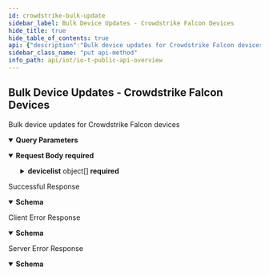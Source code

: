 ```yaml
---
id: crowdstrike-bulk-update
sidebar_label: Bulk Device Updates - Crowdstrike Falcon Devices
hide_title: true
hide_table_of_contents: true
api: {"description":"Bulk device updates for Crowdstrike Falcon devices","operationId":"crowdstrike-bulk-update","security":[{"X-Key-Id":[],"X-Access-Key":[]}],"tags":["IoT Public API"],"parameters":[{"description":"The customer ID specifies the API call","in":"query","name":"customerid","required":true,"schema":{"type":"string"}},{"description":"The tenant ID specifies the API call","in":"query","name":"tenantid","required":true,"schema":{"type":"string"}},{"description":"Source of integration","in":"query","name":"updateSource","required":true,"schema":{"type":"string"}}],"requestBody":{"required":true,"content":{"application/json":{"schema":{"type":"object","required":["devicelist"],"properties":{"devicelist":{"type":"array","description":"devices","items":{"type":"object","properties":{"deviceid":{"type":"string","description":"Required field"},"is_isolated":{"type":"string"},"operational_status":{"type":"string"},"group_name":{"type":"string"},"os_type":{"type":"string"},"os_version":{"type":"string"},"os_build":{"type":"string"},"hostname":{"type":"string"},"serial_number":{"type":"string"},"vendor":{"type":"string"}}}}}},"examples":{"payloadExample":{"summary":"An example of payload of device list for Crowdstrike Falcon","value":{"devicelist":[{"deviceid":"00:0c:29:8f:20:9a","is_isolated":"yes","operational_status":"Not Available","group_name":"Group 1","os_type":"Windows","os_version":"11.1","os_build":"Beta Build","hostname":"cntl-201-2","serial_number":"6B29FC40-CA47-1067-B31D-00DD010662DA","vendor":"Microsoft"}]}}}}}},"responses":{"200":{"description":"Successful Response","content":{"application/json":{"schema":{"type":"object","properties":{"api":{"type":"string","description":"API path"},"ver":{"type":"string","description":"API version"},"code":{"type":"string","description":"successful code(1)"},"message":{"type":"string","description":"successful message"},"updatedDeviceNum":{"type":"integer","description":"number of devices updated"}}},"examples":{"resolveSecurityAlertResponseExample":{"value":{"api":"device/bulkUpdate","ver":"v4.0","code":1,"message":"OK","updatedDeviceNum":5}}}}}},"4XX":{"description":"Client Error Response","content":{"application/json":{"schema":{"type":"object","properties":{"code":{"type":"string","description":"STATUS_CODE"},"msg":{"type":"string","description":"GENERAL_MESSAGE"}}},"examples":{"Bad Request":{"value":{"code":400,"msg":"Bad Request. This occurs when an HTTP request contains an invalid query string."}},"Forbidden access":{"value":{"code":403,"msg":"Forbidden access. Either the provided API key is invalid or it does not have the required RBAC permissions to run this API."}},"Too many requests":{"value":{"code":429,"msg":"Too many requests. The number of requests for device details for a single device exceeded the rate limit of 180 queries per minute per tenant."}}}}}},"5XX":{"description":"Server Error Response","content":{"application/json":{"schema":{"type":"object","properties":{"code":{"type":"string","description":"STATUS_CODE"},"msg":{"type":"string","description":"GENERAL_MESSAGE"}}},"examples":{"resolveSecurityAlertResponseExample":{"value":{"code":500,"msg":"Internal server error. A unified status for API communication type errors."}}}}}}},"method":"put","path":"/pub/v4.0/device/bulkUpdate?updateSource=crowdstrike_falcon","servers":[{"url":"https://{customer-name}.iot.paloaltonetworks.com"}],"securitySchemes":{"X-Key-Id":{"description":"Your API header requires X-Key-Id for authentication.","type":"apiKey","in":"header","name":"X-Key-Id"},"X-Access-Key":{"description":"Your API header requires X-Key-Key for authentication.","type":"apiKey","in":"header","name":"X-Access-Key"}},"jsonRequestBodyExample":{"devicelist":[{"deviceid":"string","is_isolated":"string","operational_status":"string","group_name":"string","os_type":"string","os_version":"string","os_build":"string","hostname":"string","serial_number":"string","vendor":"string"}]},"info":{"description":"Please refer [IoT Public API Authentication](iot-public-api-headers) to know how to get API Key<br/>\n","title":"IoT Public API Overview","version":"v4.0","contact":{}}}
sidebar_class_name: "put api-method"
info_path: api/iot/io-t-public-api-overview
---
```



## Bulk Device Updates - Crowdstrike Falcon Devices



Bulk device updates for Crowdstrike Falcon devices

<details style={{"marginBottom":"1rem"}} data-collapsed={false} open={true}><summary style={{}}><strong>Query Parameters</strong></summary><div><ul><ParamsItem className={"paramsItem"} param={{"description":"The customer ID specifies the API call","in":"query","name":"customerid","required":true,"schema":{"type":"string"}}}></ParamsItem><ParamsItem className={"paramsItem"} param={{"description":"The tenant ID specifies the API call","in":"query","name":"tenantid","required":true,"schema":{"type":"string"}}}></ParamsItem><ParamsItem className={"paramsItem"} param={{"description":"Source of integration","in":"query","name":"updateSource","required":true,"schema":{"type":"string"}}}></ParamsItem></ul></div></details><details style={{}} data-collapsed={false} open={true}><summary style={{"textAlign":"left"}}><strong>Request Body</strong><strong style={{"fontSize":"var(--ifm-code-font-size)","color":"var(--openapi-required)"}}> required</strong></summary><div style={{"textAlign":"left","marginLeft":"1rem"}}></div><ul style={{"marginLeft":"1rem"}}><SchemaItem collapsible={true} className={"schemaItem"}><details style={{}}><summary style={{}}><strong>devicelist</strong><span style={{"opacity":"0.6"}}> object[]</span><strong style={{"fontSize":"var(--ifm-code-font-size)","color":"var(--openapi-required)"}}> required</strong></summary><div style={{"marginLeft":"1rem"}}><div style={{"marginTop":".5rem","marginBottom":".5rem"}}>

devices

</div><SchemaItem collapsible={false} name={"deviceid"} required={false} schemaDescription={"Required field"} schemaName={"string"} qualifierMessage={undefined}></SchemaItem><SchemaItem collapsible={false} name={"is_isolated"} required={false} schemaDescription={undefined} schemaName={"string"} qualifierMessage={undefined}></SchemaItem><SchemaItem collapsible={false} name={"operational_status"} required={false} schemaDescription={undefined} schemaName={"string"} qualifierMessage={undefined}></SchemaItem><SchemaItem collapsible={false} name={"group_name"} required={false} schemaDescription={undefined} schemaName={"string"} qualifierMessage={undefined}></SchemaItem><SchemaItem collapsible={false} name={"os_type"} required={false} schemaDescription={undefined} schemaName={"string"} qualifierMessage={undefined}></SchemaItem><SchemaItem collapsible={false} name={"os_version"} required={false} schemaDescription={undefined} schemaName={"string"} qualifierMessage={undefined}></SchemaItem><SchemaItem collapsible={false} name={"os_build"} required={false} schemaDescription={undefined} schemaName={"string"} qualifierMessage={undefined}></SchemaItem><SchemaItem collapsible={false} name={"hostname"} required={false} schemaDescription={undefined} schemaName={"string"} qualifierMessage={undefined}></SchemaItem><SchemaItem collapsible={false} name={"serial_number"} required={false} schemaDescription={undefined} schemaName={"string"} qualifierMessage={undefined}></SchemaItem><SchemaItem collapsible={false} name={"vendor"} required={false} schemaDescription={undefined} schemaName={"string"} qualifierMessage={undefined}></SchemaItem></div></details></SchemaItem></ul></details><div><ApiTabs><TabItem label={"200"} value={"200"}><div>

Successful Response

</div><div><details style={{}} data-collapsed={false} open={true}><summary style={{"textAlign":"left"}}><strong>Schema</strong></summary><div style={{"textAlign":"left","marginLeft":"1rem"}}></div><ul style={{"marginLeft":"1rem"}}><SchemaItem collapsible={false} name={"api"} required={false} schemaDescription={"API path"} schemaName={"string"} qualifierMessage={undefined}></SchemaItem><SchemaItem collapsible={false} name={"ver"} required={false} schemaDescription={"API version"} schemaName={"string"} qualifierMessage={undefined}></SchemaItem><SchemaItem collapsible={false} name={"code"} required={false} schemaDescription={"successful code(1)"} schemaName={"string"} qualifierMessage={undefined}></SchemaItem><SchemaItem collapsible={false} name={"message"} required={false} schemaDescription={"successful message"} schemaName={"string"} qualifierMessage={undefined}></SchemaItem><SchemaItem collapsible={false} name={"updatedDeviceNum"} required={false} schemaDescription={"number of devices updated"} schemaName={"integer"} qualifierMessage={undefined}></SchemaItem></ul></details></div></TabItem><TabItem label={"4XX"} value={"4XX"}><div>

Client Error Response

</div><div><details style={{}} data-collapsed={false} open={true}><summary style={{"textAlign":"left"}}><strong>Schema</strong></summary><div style={{"textAlign":"left","marginLeft":"1rem"}}></div><ul style={{"marginLeft":"1rem"}}><SchemaItem collapsible={false} name={"code"} required={false} schemaDescription={"STATUS_CODE"} schemaName={"string"} qualifierMessage={undefined}></SchemaItem><SchemaItem collapsible={false} name={"msg"} required={false} schemaDescription={"GENERAL_MESSAGE"} schemaName={"string"} qualifierMessage={undefined}></SchemaItem></ul></details></div></TabItem><TabItem label={"5XX"} value={"5XX"}><div>

Server Error Response

</div><div><details style={{}} data-collapsed={false} open={true}><summary style={{"textAlign":"left"}}><strong>Schema</strong></summary><div style={{"textAlign":"left","marginLeft":"1rem"}}></div><ul style={{"marginLeft":"1rem"}}><SchemaItem collapsible={false} name={"code"} required={false} schemaDescription={"STATUS_CODE"} schemaName={"string"} qualifierMessage={undefined}></SchemaItem><SchemaItem collapsible={false} name={"msg"} required={false} schemaDescription={"GENERAL_MESSAGE"} schemaName={"string"} qualifierMessage={undefined}></SchemaItem></ul></details></div></TabItem></ApiTabs></div>
      